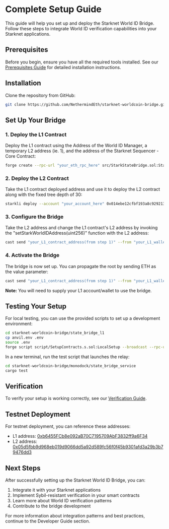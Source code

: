 # Complete Setup Guide

This guide will help you set up and deploy the Starknet World ID Bridge. Follow these steps to integrate World ID verification capabilities into your Starknet applications.

## Prerequisites

Before you begin, ensure you have all the required tools installed. See our [Prerequisites Guide](/prerequisites) for detailed installation instructions.

## Installation

Clone the repository from GitHub:

```bash
git clone https://github.com/NethermindEth/starknet-worldcoin-bridge.git
```

## Set Up Your Bridge

### 1. Deploy the L1 Contract

Deploy the L1 contract using the Address of the World ID Manager, a temporary L2 address (ie. 1), and the address of the Starknet Sequencer - Core Contract:

```bash
forge create --rpc-url "your_eth_rpc_here" src/StarkStateBridge.sol:StarkStateBridge --constructor-args 0xb2ead588f14e69266d1b87936b75325181377076 1 0xE2Bb56ee936fd6433DC0F6e7e3b8365C906AA057
```

### 2. Deploy the L2 Contract

Take the L1 contract deployed address and use it to deploy the L2 contract along with the fixed tree depth of 30:

```bash
starkli deploy --account "your_account_here" 0x014ebe12cfbf193a8c929213e6ad40cf3111ba1c931c3b3ac0de57ffa903186f --keystore "your_keystore_here" "your_L1_contract_address(from step 1)" 30
```

### 3. Configure the Bridge

Take the L2 address and change the L1 contract's L2 address by invoking the "setStarkWorldIDAddress(uint256)" function with the L2 address:

```bash
cast send "your_L1_contract_address(from step 1)" --from "your_L1_wallet_address" --rpc-url "your_eth_rpc_here" "setStarkWorldIDAddress(uint256)" "Your_L2_contract_address_(from step 2)"
```

### 4. Activate the Bridge

The bridge is now set up. You can propagate the root by sending ETH as the value parameter:

```bash
cast send "your_L1_contract_address(from step 1)" --from "your_L1_wallet_address" --rpc-url "your_eth_rpc_here" "propagateRoot()"
```

**Note:** You will need to supply your L1 account/wallet to use the bridge.

## Testing Your Setup

For local testing, you can use the provided scripts to set up a development environment:

```bash
cd starknet-worldcoin-bridge/state_bridge_l1
cp anvil.env .env
source .env
forge script script/SetupContracts.s.sol:LocalSetup --broadcast --rpc-url ${ETH_RPC_URL}
```

In a new terminal, run the test script that launches the relay:

```bash
cd starknet-worldcoin-bridge/monodock/state_bridge_service
cargo test
```

## Verification

To verify your setup is working correctly, see our [Verification Guide](/verification).

## Testnet Deployment

For testnet deployment, you can reference these addresses:

- L1 address: [0xb6455FCb8e092aB70C7195709AbF3832ff9a6F34](https://sepolia.etherscan.io/address/0xb6455FCb8e092aB70C7195709AbF3832ff9a6F34)
- L2 address: [0x05d5fbb9d968eb019d9066dd5a92d589fc56f0f45b9301afd3a29b3b79476dd3](https://sepolia.starkscan.co/contract/0x05d5fbb9d968eb019d9066dd5a92d589fc56f0f45b9301afd3a29b3b79476dd3#transactions)

## Next Steps

After successfully setting up the Starknet World ID Bridge, you can:

1. Integrate it with your Starknet applications
2. Implement Sybil-resistant verification in your smart contracts
3. Learn more about World ID verification patterns
4. Contribute to the bridge development

For more information about integration patterns and best practices, continue to the Developer Guide section.